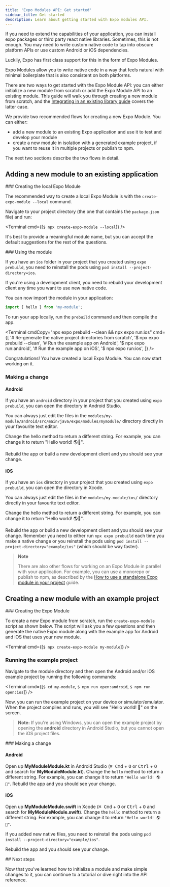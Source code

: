 ```yaml
---
title: 'Expo Modules API: Get started'
sidebar_title: Get started
description: Learn about getting started with Expo modules API.
---
```




If you need to extend the capabilities of your application, you can install expo packages or third party react native libraries.
Sometimes, this is not enough. You may need to write custom native code to tap into obscure platform APIs or use custom Android or iOS dependencies.

Luckily, Expo has first class support for this in the form of Expo Modules.

Expo Modules allow you to write native code in a way that feels natural with minimal boilerplate that is also consistent on both platforms.

<BoxLink
  title="Expo Modules Overview"
  description="Learn more about the design considerations behind Expo Modules."
  href="./overview"
  Icon={BookOpen02Icon}
/>
<BoxLink
  title="Expo Modules API Reference"
  description="A list of building blocks you can use to create your own Expo Module."
  href="./module-api"
  Icon={Grid01Icon}
/>

There are two ways to get started with the Expo Module API: you can either initialize a new module from scratch or add the Expo Module API to an existing module. This guide will walk you through creating a new module from scratch, and the [Integrating in an existing library guide](/modules/existing-library) covers the latter case.

We provide two recommended flows for creating a new Expo Module. You can either:

- add a new module to an existing Expo application and use it to test and develop your module
- create a new module in isolation with a generated example project, if you want to reuse it in multiple projects or publish to npm.

The next two sections describe the two flows in detail.

## Adding a new module to an existing application

<Step label="1">
### Creating the local Expo Module

The recommended way to create a local Expo Module is with the `create-expo-module --local` command.

Navigate to your project directory (the one that contains the `package.json` file) and run:

<Terminal cmd={[`$ npx create-expo-module --local`]} />

It's best to provide a meaningful module name, but you can accept the default suggestions for the rest of the questions.

</Step>
<Step label="2">
### Using the module

If you have an `ios` folder in your project that you created using `expo prebuild`, you need to reinstall the pods using `pod install --project-directory=ios`.

If you're using a development client, you need to rebuild your development client any time you want to use new native code.

You can now import the module in your application:

```js
import { hello } from 'my-module';
```

To run your app locally, run the `prebuild` command and then compile the app.

<Terminal
  cmdCopy="npx expo prebuild --clean && npx expo run:ios"
  cmd={[
    '# Re-generate the native project directories from scratch',
    '$ npx expo prebuild --clean',
    '# Run the example app on Android',
    '$ npx expo run:android',
    '# Run the example app on iOS',
    '$ npx expo run:ios',
  ]}
/>

Congratulations! You have created a local Expo Module. You can now start working on it.

</Step>
<Step label="3">

### Making a change

#### Android

If you have an `android` directory in your project that you created using `expo prebuild`, you can open the directory in Android Studio.

You can always just edit the files in the `modules/my-module/android/src/main/java/expo/modules/mymodule/` directory directly in your favourite text editor.

Change the hello method to return a different string. For example, you can change it to return "Hello world! 🌎🍎".

Rebuild the app or build a new development client and you should see your change.

#### iOS

If you have an `ios` directory in your project that you created using `expo prebuild`, you can open the directory in Xcode.

You can always just edit the files in the `modules/my-module/ios/` directory directly in your favourite text editor.

Change the hello method to return a different string. For example, you can change it to return "Hello world! 🌎🍎".

Rebuild the app or build a new development client and you should see your change. Remember you need to either run `npx expo prebuild` each time you make a native change or you reinstall the pods using `pod install --project-directory="example/ios"` (which should be way faster).

</Step>

> **Note**
>
> There are also other flows for working on an Expo Module in parallel with your application.
> For example, you can use a monorepo or publish to npm, as described by the [How to use a standalone Expo module in your project](./use-standalone-expo-module-in-your-project) guide.

## Creating a new module with an example project

<Step label="1">
### Creating the Expo Module

To create a new Expo module from scratch, run the `create-expo-module` script as shown below.
The script will ask you a few questions and then generate the native Expo module along with the example app for Android and iOS that uses your new module.

<Terminal cmd={[`$ npx create-expo-module my-module`]} />
</Step>
<Step label="2">
### Running the example project

Navigate to the module directory and then open the Android and/or iOS example project by running the following commands:

<Terminal cmd={[`$ cd my-module`, `$ npm run open:android`, `$ npm run open:ios`]} />

Now, you can run the example project on your device or simulator/emulator. When the project compiles and runs, you will see "Hello world! 👋" on the screen.

> **Note:** If you're using Windows, you can open the example project by opening the **android** directory in Android Studio, but you cannot open the iOS project files.

</Step>
<Step label="3">
### Making a change

#### Android

Open up **MyModuleModule.kt** in Android Studio (<kbd>⌘ Cmd</kbd> + <kbd>O</kbd> or <kbd>Ctrl</kbd> + <kbd>O</kbd> and search for **MyModuleModule.kt**). Change the `hello` method to return a different string. For example, you can change it to return `"Hello world! 🌎🤖"`. Rebuild the app and you should see your change.

#### iOS

Open up **MyModuleModule.swift** in Xcode (<kbd>⌘ Cmd</kbd> + <kbd>O</kbd> or <kbd>Ctrl</kbd> + <kbd>O</kbd> and search for **MyModuleModule.swift**). Change the `hello` method to return a different string. For example, you can change it to return `"Hello world! 🌎🍎"`.

If you added new native files, you need to reinstall the pods using `pod install --project-directory="example/ios"`.

Rebuild the app and you should see your change.

</Step>
## Next steps

Now that you've learned how to initialize a module and make simple changes to it, you can continue to a tutorial or dive right into the API reference.

<BoxLink
  title="Creating your first native module"
  description="Create a simple, but complete, native module to interact with Android and iOS preferences APIs."
  href="/modules/native-module-tutorial"
/>

<BoxLink
  title="Module API Reference"
  description="Outline for the Expo Module API and common patterns like sending events from native code to JavaScript."
  href="/modules/module-api"
/>
